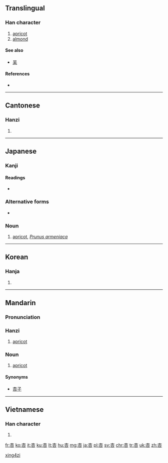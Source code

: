 {{also|呆}}
==Translingual==

===Han character===
{{Han char|rn=75|rad=木|as=03|sn=7|four=4060<sub>9</sub>|canj=木口 (DR)|ids=⿱[[木]][[口]]}}

# [[apricot]]
# [[almond]]

====See also====
* [[呆]] <!-- same components, opposite order -->

====References====
* {{Han ref|kx=0511.140|dkj=14461|dj=0896.020|hdz=21160.040|uh=674F|ud=26447|bh=A7F6|bd=42998}}

----

==Cantonese==

===Hanzi===
{{yue-hanzi|jyut=hang6|y=hang6}}

# {{defn|lang=yue|sort=木03}}

----

==Japanese==
{{wikispecies|Prunus armeniaca}}

===Kanji===
{{ja-kanji|grade=|rs=木03}}

====Readings====
* {{ja-readings|goon=[[ぎょう]] (gyō)|kanon=[[こう]] (kō)|toon=[[あん]] (an)|kun=[[あんず]] (anzu)}}

===Alternative forms===
{{ja-kanjitab|あんず|yomi=k}}
* {{l|ja|杏子}}

===Noun===
{{ja-noun|あんず|kata=アンズ}} 

# [[apricot]], ''[[Prunus armeniaca]]''

----

==Korean==

===Hanja===
{{ko-hanja|hangeul=행|eumhun=|rv=haeng|mr=haeng|y=hayng}}

# {{defn|lang=ko|sort=木03}}

----

==Mandarin==
{{zh-forms}}

===Pronunciation===
{{Pinyin-IPA|xìng}}

===Hanzi===
{{cmn-hanzi|pin=[[xìng]] ([[xing4]])|wg=hsing<sup>4</sup>}}

# [[apricot]]

===Noun===
{{cmn-noun|ts|pin=xìng|pint=xing4}}

# [[apricot]]

====Synonyms====
* [[杏子]]

[[Category:zh:Fruits|xing4zi]]

----

==Vietnamese==

===Han character===
{{vi-hantu|[[hạnh]]|rs=木03}}

# {{defn|lang=vi|sort=木03}}

[[fr:杏]]
[[ko:杏]]
[[it:杏]]
[[ku:杏]]
[[lt:杏]]
[[hu:杏]]
[[mg:杏]]
[[ja:杏]]
[[pl:杏]]
[[sv:杏]]
[[chr:杏]]
[[tr:杏]]
[[uk:杏]]
[[zh:杏]]